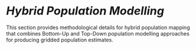 # <i style="font-size: 110%; padding:1.5em 0 0 0; font-weight:bold;"> Hybrid Population Modelling </i> {-}

This section provides methodological details for hybrid population mapping that combines Bottom-Up and Top-Down population modelling approaches for producing gridded population estimates.



